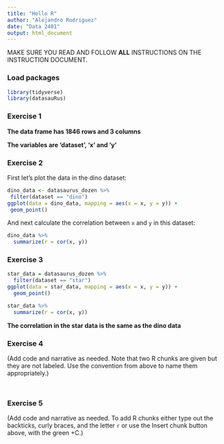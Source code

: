 ```yaml
---
title: "Hello R"
author: "Alejandro Rodriguez"
date: "Data 2401"
output: html_document
---
```


MAKE SURE YOU READ AND FOLLOW **ALL** INSTRUCTIONS ON THE INSTRUCTION DOCUMENT. 

### Load packages


```r
library(tidyverse) 
library(datasauRus)
```


### Exercise 1

**The data frame has 1846 rows and 3 columns** 

**The variables are 'dataset', 'x' and 'y'**

### Exercise 2

First let's plot the data in the dino dataset:

```r
dino_data <- datasaurus_dozen %>%
 filter(dataset == "dino")
ggplot(data = dino_data, mapping = aes(x = x, y = y)) +
 geom_point()
```

And next calculate the correlation between `x` and `y` in this dataset:

```r
dino_data %>%
  summarize(r = cor(x, y))
```

### Exercise 3


```r
star_data = datasaurus_dozen %>%
  filter(dataset == "star")
ggplot(data = star_data, mapping = aes(x = x, y = y)) +
  geom_point()

```
 
```r
star_data %>%
  summarize(r = cor(x, y))

```
**The correlation in the star data is the same as the dino data**

### Exercise 4

(Add code and narrative as needed. Note that two R chunks are given but they are not labeled. Use the convention from above to name them appropriately.)

```r


```

```r


```

### Exercise 5

(Add code and narrative as needed. To add R chunks either type out the backticks, curly braces, and the letter `r` or use the Insert chunk button above, with the green +C.)

